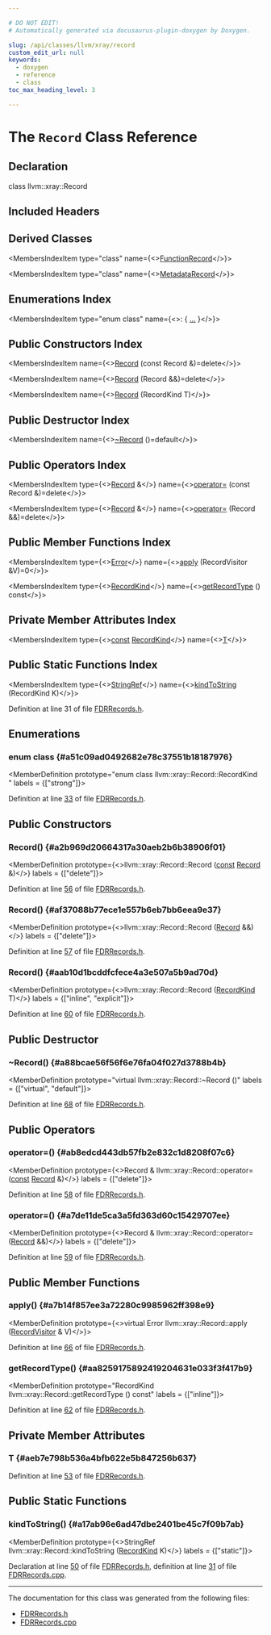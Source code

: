 ```yaml
---

# DO NOT EDIT!
# Automatically generated via docusaurus-plugin-doxygen by Doxygen.

slug: /api/classes/llvm/xray/record
custom_edit_url: null
keywords:
  - doxygen
  - reference
  - class
toc_max_heading_level: 3

---
```





# The `Record` Class Reference

<DoxygenPage pluginConfig={pluginConfig}>



## Declaration

<CodeBlock>class llvm::xray::Record</CodeBlock>

## Included Headers

<IncludesList>
<IncludesListItem
  filePath="llvm/XRay/FDRRecords.h"
  permalink="/docs/api/files/include/include/llvm/include/llvm/xray/fdrrecords-h"
  isLocal="true" />
</IncludesList>

## Derived Classes

<MembersIndex>

<MembersIndexItem
  type="class"
  name={<><a href="/docs/api/classes/llvm/xray/functionrecord">FunctionRecord</a></>}>
</MembersIndexItem>

<MembersIndexItem
  type="class"
  name={<><a href="/docs/api/classes/llvm/xray/metadatarecord">MetadataRecord</a></>}>
</MembersIndexItem>

</MembersIndex>

## Enumerations Index

<MembersIndex>

<MembersIndexItem
  type="enum class"
  name={<>:  &#123; <a href="#a51c09ad0492682e78c37551b18187976">...</a> &#125;</>}>
</MembersIndexItem>

</MembersIndex>

## Public Constructors Index

<MembersIndex>

<MembersIndexItem
  name={<><a href="#a2b969d20664317a30aeb2b6b38906f01">Record</a> (const Record &amp;)=delete</>}>
</MembersIndexItem>

<MembersIndexItem
  name={<><a href="#af37088b77ece1e557b6eb7bb6eea9e37">Record</a> (Record &amp;&amp;)=delete</>}>
</MembersIndexItem>

<MembersIndexItem
  name={<><a href="#aab10d1bcddfcfece4a3e507a5b9ad70d">Record</a> (RecordKind T)</>}>
</MembersIndexItem>

</MembersIndex>

## Public Destructor Index

<MembersIndex>

<MembersIndexItem
  name={<><a href="#a88bcae56f56f6e76fa04f027d3788b4b">~Record</a> ()=default</>}>
</MembersIndexItem>

</MembersIndex>

## Public Operators Index

<MembersIndex>

<MembersIndexItem
  type={<><a href="/docs/api/classes/llvm/xray/record">Record</a> &amp;</>}
  name={<><a href="#ab8edcd443db57fb2e832c1d8208f07c6">operator=</a> (const Record &amp;)=delete</>}>
</MembersIndexItem>

<MembersIndexItem
  type={<><a href="/docs/api/classes/llvm/xray/record">Record</a> &amp;</>}
  name={<><a href="#a7de11de5ca3a5fd363d60c15429707ee">operator=</a> (Record &amp;&amp;)=delete</>}>
</MembersIndexItem>

</MembersIndex>

## Public Member Functions Index

<MembersIndex>

<MembersIndexItem
  type={<><a href="/docs/api/classes/llvm/error">Error</a></>}
  name={<><a href="#a7b14f857ee3a72280c9985962ff398e9">apply</a> (RecordVisitor &amp;V)=0</>}>
</MembersIndexItem>

<MembersIndexItem
  type={<><a href="#a51c09ad0492682e78c37551b18187976">RecordKind</a></>}
  name={<><a href="#aa8259175892419204631e033f3f417b9">getRecordType</a> () const</>}>
</MembersIndexItem>

</MembersIndex>

## Private Member Attributes Index

<MembersIndex>

<MembersIndexItem
  type={<><a href="/docs/api/files/lib/lib/target/lib/target/aarch64/aarch64promoteconstant-cpp/#a90f8350fecae261c25be85d38b451bff">const</a> <a href="#a51c09ad0492682e78c37551b18187976">RecordKind</a></>}
  name={<><a href="#aeb7e798b536a4bfb622e5b847256b637">T</a></>}>
</MembersIndexItem>

</MembersIndex>

## Public Static Functions Index

<MembersIndex>

<MembersIndexItem
  type={<><a href="/docs/api/classes/llvm/stringref">StringRef</a></>}
  name={<><a href="#a17ab96e6ad47dbe2401be45c7f09b7ab">kindToString</a> (RecordKind K)</>}>
</MembersIndexItem>

</MembersIndex>


Definition at line 31 of file <a href="/docs/api/files/include/include/llvm/include/llvm/xray/fdrrecords-h">FDRRecords.h</a>.

<SectionDefinition>

## Enumerations

### enum class  {#a51c09ad0492682e78c37551b18187976}

<MemberDefinition
  prototype="enum class llvm::xray::Record::RecordKind "
 labels = {["strong"]}>

<EnumerationList title="Enumeration values">

<Link id="a51c09ad0492682e78c37551b18187976aa9a1584babec0085a53eb0e88bcbf3aa" />
<EnumerationListItem name="RK_Metadata">

</EnumerationListItem>

<Link id="a51c09ad0492682e78c37551b18187976a06b89966847bb2421c1e04be2d82e407" />
<EnumerationListItem name="RK_Metadata_BufferExtents">

</EnumerationListItem>

<Link id="a51c09ad0492682e78c37551b18187976a239005d50ef644b774f19a11e2218a1d" />
<EnumerationListItem name="RK_Metadata_WallClockTime">

</EnumerationListItem>

<Link id="a51c09ad0492682e78c37551b18187976af8fb6c58fbad1d6661a69706818d7dce" />
<EnumerationListItem name="RK_Metadata_NewCPUId">

</EnumerationListItem>

<Link id="a51c09ad0492682e78c37551b18187976a1c8585c5dbc4b7cd5f774b71bef6e3ce" />
<EnumerationListItem name="RK_Metadata_TSCWrap">

</EnumerationListItem>

<Link id="a51c09ad0492682e78c37551b18187976a95a8ee63bb34eaa72a3d423f8674c10e" />
<EnumerationListItem name="RK_Metadata_CustomEvent">

</EnumerationListItem>

<Link id="a51c09ad0492682e78c37551b18187976ab515bd6d71503f963d1ca9499c1baf4b" />
<EnumerationListItem name="RK_Metadata_CustomEventV5">

</EnumerationListItem>

<Link id="a51c09ad0492682e78c37551b18187976a007ce7fd6b749bac6b997f3020914cce" />
<EnumerationListItem name="RK_Metadata_CallArg">

</EnumerationListItem>

<Link id="a51c09ad0492682e78c37551b18187976af74f04944eca29fe5ddde27d05651b96" />
<EnumerationListItem name="RK_Metadata_PIDEntry">

</EnumerationListItem>

<Link id="a51c09ad0492682e78c37551b18187976ab93ad26bab836ea6cfa7dbbaff3afd8e" />
<EnumerationListItem name="RK_Metadata_NewBuffer">

</EnumerationListItem>

<Link id="a51c09ad0492682e78c37551b18187976a14c8173effd0154aa568239d71e92e6f" />
<EnumerationListItem name="RK_Metadata_EndOfBuffer">

</EnumerationListItem>

<Link id="a51c09ad0492682e78c37551b18187976a2ea073c629ce2681671cd5553772ac2b" />
<EnumerationListItem name="RK_Metadata_TypedEvent">

</EnumerationListItem>

<Link id="a51c09ad0492682e78c37551b18187976ab20b19617532bffd3d5f718300d22ce2" />
<EnumerationListItem name="RK_Metadata_LastMetadata">

</EnumerationListItem>

<Link id="a51c09ad0492682e78c37551b18187976ae882e77d22c65b65f6d2101deaa4dc6b" />
<EnumerationListItem name="RK_Function">

</EnumerationListItem>

</EnumerationList>

Definition at line <a href="/docs/api/files/include/include/llvm/include/llvm/xray/fdrrecords-h/#l00033">33</a> of file <a href="/docs/api/files/include/include/llvm/include/llvm/xray/fdrrecords-h">FDRRecords.h</a>.
</MemberDefinition>

</SectionDefinition>

<SectionDefinition>

## Public Constructors

### Record() {#a2b969d20664317a30aeb2b6b38906f01}

<MemberDefinition
  prototype={<>llvm::xray::Record::Record (<a href="/docs/api/files/lib/lib/target/lib/target/aarch64/aarch64promoteconstant-cpp/#a90f8350fecae261c25be85d38b451bff">const</a> <a href="/docs/api/classes/llvm/xray/record">Record</a> &amp;)</>}
  labels = {["delete"]}>

Definition at line <a href="/docs/api/files/include/include/llvm/include/llvm/xray/fdrrecords-h/#l00056">56</a> of file <a href="/docs/api/files/include/include/llvm/include/llvm/xray/fdrrecords-h">FDRRecords.h</a>.
</MemberDefinition>

### Record() {#af37088b77ece1e557b6eb7bb6eea9e37}

<MemberDefinition
  prototype={<>llvm::xray::Record::Record (<a href="/docs/api/classes/llvm/xray/record">Record</a> &amp;&amp;)</>}
  labels = {["delete"]}>

Definition at line <a href="/docs/api/files/include/include/llvm/include/llvm/xray/fdrrecords-h/#l00057">57</a> of file <a href="/docs/api/files/include/include/llvm/include/llvm/xray/fdrrecords-h">FDRRecords.h</a>.
</MemberDefinition>

### Record() {#aab10d1bcddfcfece4a3e507a5b9ad70d}

<MemberDefinition
  prototype={<>llvm::xray::Record::Record (<a href="#a51c09ad0492682e78c37551b18187976">RecordKind</a> T)</>}
  labels = {["inline", "explicit"]}>

Definition at line <a href="/docs/api/files/include/include/llvm/include/llvm/xray/fdrrecords-h/#l00060">60</a> of file <a href="/docs/api/files/include/include/llvm/include/llvm/xray/fdrrecords-h">FDRRecords.h</a>.
</MemberDefinition>

</SectionDefinition>

<SectionDefinition>

## Public Destructor

### ~Record() {#a88bcae56f56f6e76fa04f027d3788b4b}

<MemberDefinition
  prototype="virtual llvm::xray::Record::~Record ()"
  labels = {["virtual", "default"]}>

Definition at line <a href="/docs/api/files/include/include/llvm/include/llvm/xray/fdrrecords-h/#l00068">68</a> of file <a href="/docs/api/files/include/include/llvm/include/llvm/xray/fdrrecords-h">FDRRecords.h</a>.
</MemberDefinition>

</SectionDefinition>

<SectionDefinition>

## Public Operators

### operator=() {#ab8edcd443db57fb2e832c1d8208f07c6}

<MemberDefinition
  prototype={<>Record &amp; llvm::xray::Record::operator= (<a href="/docs/api/files/lib/lib/target/lib/target/aarch64/aarch64promoteconstant-cpp/#a90f8350fecae261c25be85d38b451bff">const</a> <a href="/docs/api/classes/llvm/xray/record">Record</a> &amp;)</>}
  labels = {["delete"]}>

Definition at line <a href="/docs/api/files/include/include/llvm/include/llvm/xray/fdrrecords-h/#l00058">58</a> of file <a href="/docs/api/files/include/include/llvm/include/llvm/xray/fdrrecords-h">FDRRecords.h</a>.
</MemberDefinition>

### operator=() {#a7de11de5ca3a5fd363d60c15429707ee}

<MemberDefinition
  prototype={<>Record &amp; llvm::xray::Record::operator= (<a href="/docs/api/classes/llvm/xray/record">Record</a> &amp;&amp;)</>}
  labels = {["delete"]}>

Definition at line <a href="/docs/api/files/include/include/llvm/include/llvm/xray/fdrrecords-h/#l00059">59</a> of file <a href="/docs/api/files/include/include/llvm/include/llvm/xray/fdrrecords-h">FDRRecords.h</a>.
</MemberDefinition>

</SectionDefinition>

<SectionDefinition>

## Public Member Functions

### apply() {#a7b14f857ee3a72280c9985962ff398e9}

<MemberDefinition
  prototype={<>virtual Error llvm::xray::Record::apply (<a href="/docs/api/classes/llvm/xray/recordvisitor">RecordVisitor</a> &amp; V)</>}>

Definition at line <a href="/docs/api/files/include/include/llvm/include/llvm/xray/fdrrecords-h/#l00066">66</a> of file <a href="/docs/api/files/include/include/llvm/include/llvm/xray/fdrrecords-h">FDRRecords.h</a>.
</MemberDefinition>

### getRecordType() {#aa8259175892419204631e033f3f417b9}

<MemberDefinition
  prototype="RecordKind llvm::xray::Record::getRecordType () const"
  labels = {["inline"]}>

Definition at line <a href="/docs/api/files/include/include/llvm/include/llvm/xray/fdrrecords-h/#l00062">62</a> of file <a href="/docs/api/files/include/include/llvm/include/llvm/xray/fdrrecords-h">FDRRecords.h</a>.
</MemberDefinition>

</SectionDefinition>

<SectionDefinition>

## Private Member Attributes

### T {#aeb7e798b536a4bfb622e5b847256b637}

<MemberDefinition
  prototype="const RecordKind llvm::xray::Record::T">

Definition at line <a href="/docs/api/files/include/include/llvm/include/llvm/xray/fdrrecords-h/#l00053">53</a> of file <a href="/docs/api/files/include/include/llvm/include/llvm/xray/fdrrecords-h">FDRRecords.h</a>.
</MemberDefinition>

</SectionDefinition>

<SectionDefinition>

## Public Static Functions

### kindToString() {#a17ab96e6ad47dbe2401be45c7f09b7ab}

<MemberDefinition
  prototype={<>StringRef llvm::xray::Record::kindToString (<a href="#a51c09ad0492682e78c37551b18187976">RecordKind</a> K)</>}
  labels = {["static"]}>

Declaration at line <a href="/docs/api/files/include/include/llvm/include/llvm/xray/fdrrecords-h/#l00050">50</a> of file <a href="/docs/api/files/include/include/llvm/include/llvm/xray/fdrrecords-h">FDRRecords.h</a>, definition at line <a href="/docs/api/files/lib/lib/xray/fdrrecords-cpp/#l00031">31</a> of file <a href="/docs/api/files/lib/lib/xray/fdrrecords-cpp">FDRRecords.cpp</a>.
</MemberDefinition>

</SectionDefinition>

<hr/>

The documentation for this class was generated from the following files:

<ul>
<li><a href="/docs/api/files/include/include/llvm/include/llvm/xray/fdrrecords-h">FDRRecords.h</a></li>
<li><a href="/docs/api/files/lib/lib/xray/fdrrecords-cpp">FDRRecords.cpp</a></li>
</ul>

</DoxygenPage>
